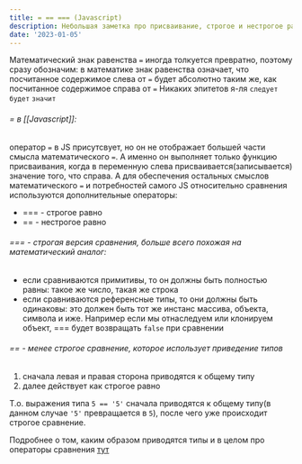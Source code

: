 ```yaml
---
title: = == === (Javascript)
description: Небольшая заметка про присваивание, строгое и нестрогое равенство.
date: '2023-01-05'
---
```


Математический знак равенства `=` иногда толкуется превратно, поэтому сразу обозначим:
в математике знак равенства означает, что посчитанное содержимое слева от `=` будет абсолютно таким же, как посчитанное содержимое справа от `=`
Никаких эпитетов я-ля `следует` `будет` `значит`

###### = в [[Javascript]]:
оператор `=` в JS присутсвует, но он не отображает большей части смысла математического `=`. А именно он выполняет только функцию присваивания, когда в переменную слева присваивается(записывается) значение того, что справа. А для обеспечения остальных смыслов математического `=` и потребностей самого JS относительно сравнения используются дополнительные операторы:
- === - строгое равно
- == - нестрогое равно

###### === - строгая версия сравнения, больше всего похожая на математический аналог:
- если сравниваются примитивы, то он должны быть полностью равны: такое же число, такая же строка
- если сравниваются референсные типы, то они должны быть одинаковы: это должен быть тот же инстанс массива, объекта, символа и иже. Например если мы отнаследуем или клонируем объект, === будет возвращать `false` при сравнении

###### == - менее строгое сравнение, которое использует приведение типов
1. сначала левая и правая сторона приводятся к общему типу
2. далее действует как строгое равно

Т.о. выражения типа `5 == '5'` сначала приводятся к общему типу(в данном случае `'5'` превращается в `5`), после чего уже происходит строгое сравнение.

Подробнее о том, каким образом приводятся типы и в целом про операторы сравнения [тут](https://developer.mozilla.org/ru/docs/Web/JavaScript/Equality_comparisons_and_sameness)
